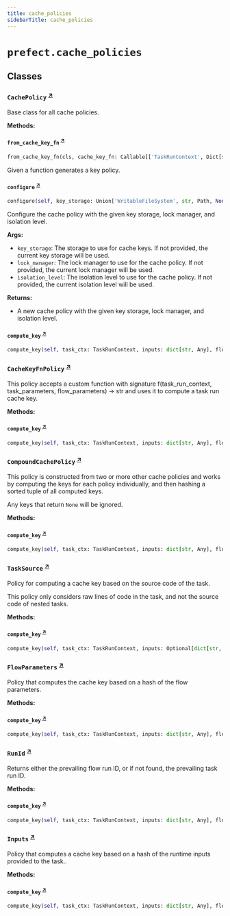 ```yaml
---
title: cache_policies
sidebarTitle: cache_policies
---
```


# `prefect.cache_policies`

## Classes

### `CachePolicy` <sup><a href="https://github.com/prefecthq/prefect/blob/main/src/prefect/cache_policies.py#L46" target="_blank">↗</a></sup>


Base class for all cache policies.


**Methods:**

#### `from_cache_key_fn` <sup><a href="https://github.com/prefecthq/prefect/blob/main/src/prefect/cache_policies.py#L60" target="_blank">↗</a></sup>

```python
from_cache_key_fn(cls, cache_key_fn: Callable[['TaskRunContext', Dict[str, Any]], Optional[str]]) -> 'CacheKeyFnPolicy'
```

Given a function generates a key policy.


#### `configure` <sup><a href="https://github.com/prefecthq/prefect/blob/main/src/prefect/cache_policies.py#L68" target="_blank">↗</a></sup>

```python
configure(self, key_storage: Union['WritableFileSystem', str, Path, None] = None, lock_manager: Optional['LockManager'] = None, isolation_level: Union[Literal['READ_COMMITTED', 'SERIALIZABLE'], 'IsolationLevel', None] = None) -> Self
```

Configure the cache policy with the given key storage, lock manager, and isolation level.

**Args:**
- `key_storage`: The storage to use for cache keys. If not provided,
the current key storage will be used.
- `lock_manager`: The lock manager to use for the cache policy. If not provided,
the current lock manager will be used.
- `isolation_level`: The isolation level to use for the cache policy. If not provided,
the current isolation level will be used.

**Returns:**
- A new cache policy with the given key storage, lock manager, and isolation level.


#### `compute_key` <sup><a href="https://github.com/prefecthq/prefect/blob/main/src/prefect/cache_policies.py#L99" target="_blank">↗</a></sup>

```python
compute_key(self, task_ctx: TaskRunContext, inputs: dict[str, Any], flow_parameters: dict[str, Any], **kwargs: Any) -> Optional[str]
```

### `CacheKeyFnPolicy` <sup><a href="https://github.com/prefecthq/prefect/blob/main/src/prefect/cache_policies.py#L155" target="_blank">↗</a></sup>


This policy accepts a custom function with signature f(task_run_context, task_parameters, flow_parameters) -> str
and uses it to compute a task run cache key.


**Methods:**

#### `compute_key` <sup><a href="https://github.com/prefecthq/prefect/blob/main/src/prefect/cache_policies.py#L166" target="_blank">↗</a></sup>

```python
compute_key(self, task_ctx: TaskRunContext, inputs: dict[str, Any], flow_parameters: dict[str, Any], **kwargs: Any) -> Optional[str]
```

### `CompoundCachePolicy` <sup><a href="https://github.com/prefecthq/prefect/blob/main/src/prefect/cache_policies.py#L178" target="_blank">↗</a></sup>


This policy is constructed from two or more other cache policies and works by computing the keys
for each policy individually, and then hashing a sorted tuple of all computed keys.

Any keys that return `None` will be ignored.


**Methods:**

#### `compute_key` <sup><a href="https://github.com/prefecthq/prefect/blob/main/src/prefect/cache_policies.py#L205" target="_blank">↗</a></sup>

```python
compute_key(self, task_ctx: TaskRunContext, inputs: dict[str, Any], flow_parameters: dict[str, Any], **kwargs: Any) -> Optional[str]
```

### `TaskSource` <sup><a href="https://github.com/prefecthq/prefect/blob/main/src/prefect/cache_policies.py#L278" target="_blank">↗</a></sup>


Policy for computing a cache key based on the source code of the task.

This policy only considers raw lines of code in the task, and not the source code of nested tasks.


**Methods:**

#### `compute_key` <sup><a href="https://github.com/prefecthq/prefect/blob/main/src/prefect/cache_policies.py#L285" target="_blank">↗</a></sup>

```python
compute_key(self, task_ctx: TaskRunContext, inputs: Optional[dict[str, Any]], flow_parameters: Optional[dict[str, Any]], **kwargs: Any) -> Optional[str]
```

### `FlowParameters` <sup><a href="https://github.com/prefecthq/prefect/blob/main/src/prefect/cache_policies.py#L307" target="_blank">↗</a></sup>


Policy that computes the cache key based on a hash of the flow parameters.


**Methods:**

#### `compute_key` <sup><a href="https://github.com/prefecthq/prefect/blob/main/src/prefect/cache_policies.py#L312" target="_blank">↗</a></sup>

```python
compute_key(self, task_ctx: TaskRunContext, inputs: dict[str, Any], flow_parameters: dict[str, Any], **kwargs: Any) -> Optional[str]
```

### `RunId` <sup><a href="https://github.com/prefecthq/prefect/blob/main/src/prefect/cache_policies.py#L325" target="_blank">↗</a></sup>


Returns either the prevailing flow run ID, or if not found, the prevailing task
run ID.


**Methods:**

#### `compute_key` <sup><a href="https://github.com/prefecthq/prefect/blob/main/src/prefect/cache_policies.py#L331" target="_blank">↗</a></sup>

```python
compute_key(self, task_ctx: TaskRunContext, inputs: dict[str, Any], flow_parameters: dict[str, Any], **kwargs: Any) -> Optional[str]
```

### `Inputs` <sup><a href="https://github.com/prefecthq/prefect/blob/main/src/prefect/cache_policies.py#L347" target="_blank">↗</a></sup>


Policy that computes a cache key based on a hash of the runtime inputs provided to the task..


**Methods:**

#### `compute_key` <sup><a href="https://github.com/prefecthq/prefect/blob/main/src/prefect/cache_policies.py#L354" target="_blank">↗</a></sup>

```python
compute_key(self, task_ctx: TaskRunContext, inputs: dict[str, Any], flow_parameters: dict[str, Any], **kwargs: Any) -> Optional[str]
```
